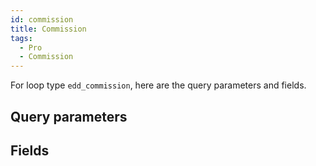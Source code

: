 ```yaml
---
id: commission
title: Commission
tags:
  - Pro
  - Commission
---
```


For loop type `edd_commission`, here are the query parameters and fields.

## Query parameters

<QueryArgsList args={json.query_args} />

## Fields

<FieldsList fields={json.fields} />
